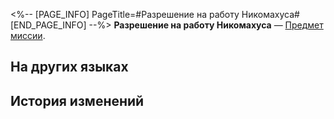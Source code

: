 <%-- [PAGE_INFO]
PageTitle=#Разрешение на работу Никомахуса#
[END_PAGE_INFO] --%>
{{Предмет Инфобокс
|id          = 140559
|Изображение = Предмет Разрешение на работу Никомахуса.png
|Тип         = Предмет миссии
|Инвентарь   = Миссии
|Редкость    = 3
|Эффект      = 
|Описание    = Окровавленное разрешение на работу в Роще с именем Никомахус.
}}
'''Разрешение на работу Никомахуса''' — [[Предмет миссии]].

==На других языках==
{{На других языках
|en   = Nicomachus' Work Permit
|zhs  = 尼科马库斯的工作证
|zht  = 尼科馬庫斯的工作證
|ja   = ニコマコスの職員証
|ko   = 니코마쿠스의 직원증
|es   = Permiso de trabajo de Nicómaco
|fr   = Permis de travail de Nicomaque
|ru   = Разрешение на работу Никомахуса
|th   = ตราอนุญาตทำงานของ Nicomachus
|vi   = Thẻ Nhân Viên Của Nicomachus
|de   = Nicomachus’ Arbeitserlaubnis
|id   = Izin Kerja Nicomachus
|pt   = Visto de Trabalho de Nicomachus
}}

==История изменений==
{{История изменений|3.5}}